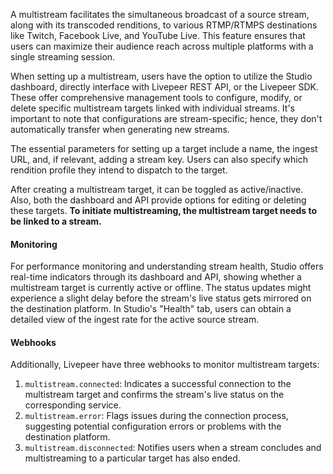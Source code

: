 A multistream facilitates the simultaneous broadcast of a source stream, along
with its transcoded renditions, to various RTMP/RTMPS destinations like Twitch,
Facebook Live, and YouTube Live. This feature ensures that users can maximize
their audience reach across multiple platforms with a single streaming session.

When setting up a multistream, users have the option to utilize the Studio
dashboard, directly interface with Livepeer REST API, or the Livepeer SDK. These
offer comprehensive management tools to configure, modify, or delete specific
multistream targets linked with individual streams. It's important to note that
configurations are stream-specific; hence, they don't automatically transfer
when generating new streams.

The essential parameters for setting up a target include a name, the ingest URL,
and, if relevant, adding a stream key. Users can also specify which rendition
profile they intend to dispatch to the target.

After creating a multistream target, it can be toggled as active/inactive. Also,
both the dashboard and API provide options for editing or deleting these
targets. **To initiate multistreaming, the multistream target needs to be linked
to a stream.**

#### Monitoring

For performance monitoring and understanding stream health, Studio offers
real-time indicators through its dashboard and API, showing whether a
multistream target is currently active or offline. The status updates might
experience a slight delay before the stream's live status gets mirrored on the
destination platform. In Studio's "Health" tab, users can obtain a detailed view
of the ingest rate for the active source stream.

#### Webhooks

Additionally, Livepeer have three webhooks to monitor multistream targets:

1. `multistream.connected`: Indicates a successful connection to the multistream
   target and confirms the stream's live status on the corresponding service.
2. `multistream.error`: Flags issues during the connection process, suggesting
   potential configuration errors or problems with the destination platform.
3. `multistream.disconnected`: Notifies users when a stream concludes and
   multistreaming to a particular target has also ended.
